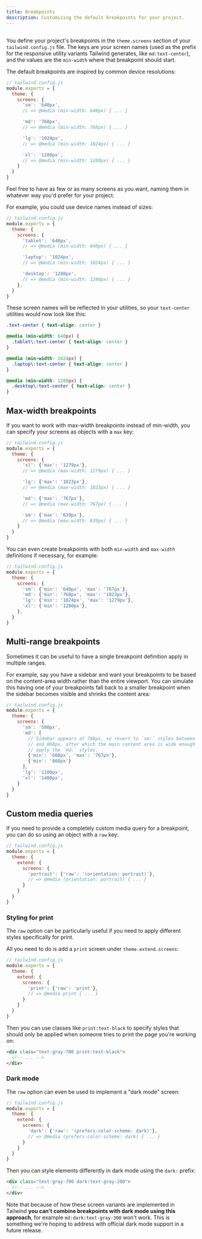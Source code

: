 ```yaml
---
title: Breakpoints
description: Customizing the default breakpoints for your project.
---
```



## <Heading hidden>Basic customization</Heading>

You define your project's breakpoints in the `theme.screens` section of your `tailwind.config.js` file. The keys are your screen names (used as the prefix for the responsive utility variants Tailwind generates, like `md:text-center`), and the values are the `min-width` where that breakpoint should start.

The default breakpoints are inspired by common device resolutions:

```js
// tailwind.config.js
module.exports = {
  theme: {
    screens: {
      'sm': '640px',
      // => @media (min-width: 640px) { ... }

      'md': '768px',
      // => @media (min-width: 768px) { ... }

      'lg': '1024px',
      // => @media (min-width: 1024px) { ... }

      'xl': '1280px',
      // => @media (min-width: 1280px) { ... }
    }
  }
}
```

Feel free to have as few or as many screens as you want, naming them in whatever way you'd prefer for your project.

For example, you could use device names instead of sizes:

```js
// tailwind.config.js
module.exports = {
  theme: {
    screens: {
      'tablet': '640px',
      // => @media (min-width: 640px) { ... }

      'laptop': '1024px',
      // => @media (min-width: 1024px) { ... }

      'desktop': '1280px',
      // => @media (min-width: 1280px) { ... }
    },
  }
}
```

These screen names will be reflected in your utilities, so your `text-center` utilities would now look like this:

```css
.text-center { text-align: center }

@media (min-width: 640px) {
  .tablet\:text-center { text-align: center }
}

@media (min-width: 1024px) {
  .laptop\:text-center { text-align: center }
}

@media (min-width: 1280px) {
  .desktop\:text-center { text-align: center }
}
```

## Max-width breakpoints

If you want to work with max-width breakpoints instead of min-width, you can specify your screens as objects with a `max` key:

```js
// tailwind.config.js
module.exports = {
  theme: {
    screens: {
      'xl': {'max': '1279px'},
      // => @media (max-width: 1279px) { ... }

      'lg': {'max': '1023px'},
      // => @media (max-width: 1023px) { ... }

      'md': {'max': '767px'},
      // => @media (max-width: 767px) { ... }

      'sm': {'max': '639px'},
      // => @media (max-width: 639px) { ... }
    }
  }
}
```

You can even create breakpoints with both `min-width` and `max-width` definitions if necessary, for example:

```js
// tailwind.config.js
module.exports = {
  theme: {
    screens: {
      'sm': {'min': '640px', 'max': '767px'},
      'md': {'min': '768px', 'max': '1023px'},
      'lg': {'min': '1024px', 'max': '1279px'},
      'xl': {'min': '1280px'},
    },
  }
}
```

## Multi-range breakpoints

Sometimes it can be useful to have a single breakpoint definition apply in multiple ranges.

For example, say you have a sidebar and want your breakpoints to be based on the content-area width rather than the entire viewport. You can simulate this having one of your breakpoints fall back to a smaller breakpoint when the sidebar becomes visible and shrinks the content area:

```js
// tailwind.config.js
module.exports = {
  theme: {
    screens: {
      'sm': '500px',
      'md': [
        // Sidebar appears at 768px, so revert to `sm:` styles between 768px
        // and 868px, after which the main content area is wide enough again to
        // apply the `md:` styles.
        {'min': '668px', 'max': '767px'},
        {'min': '868px'}
      ],
      'lg': '1100px',
      'xl': '1400px',
    }
  }
}
```

## Custom media queries

If you need to provide a completely custom media query for a breakpoint, you can do so using an object with a `raw` key:

```js
// tailwind.config.js
module.exports = {
  theme: {
    extend: {
      screens: {
        'portrait': {'raw': '(orientation: portrait)'},
        // => @media (orientation: portrait) { ... }
      }
    }
  }
}
```

### Styling for print

The `raw` option can be particularly useful if you need to apply different styles specifically for print.

All you need to do is add a `print` screen under `theme.extend.screens`:

```js
// tailwind.config.js
module.exports = {
  theme: {
    extend: {
      screens: {
        'print': {'raw': 'print'},
        // => @media print { ... }
      }
    }
  }
}
```

Then you can use classes like `print:text-black` to specify styles that should only be applied when someone tries to print the page you're working on:

```html
<div class="text-gray-700 print:text-black">
  <!-- ... -->
</div>
```

### Dark mode

The `raw` option can even be used to implement a "dark mode" screen:

```js
// tailwind.config.js
module.exports = {
  theme: {
    extend: {
      screens: {
        'dark': {'raw': '(prefers-color-scheme: dark)'},
        // => @media (prefers-color-scheme: dark) { ... }
      }
    }
  }
}
```

Then you can style elements differently in dark mode using the `dark:` prefix:

```html
<div class="text-gray-700 dark:text-gray-200">
  <!-- ... -->
</div>
```

Note that because of how these screen variants are implemented in Tailwind **you can't combine breakpoints with dark mode using this approach**, for example `md:dark:text-gray-300` won't work. This is something we're hoping to address with official dark mode support in a future release.
